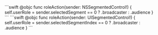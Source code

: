 <PlatformWrapper platform="macos">
```swift
@objc func roleAction(sender: NSSegmentedControl!) {
    self.userRole = sender.selectedSegment == 0 ? .broadcaster : .audience
}
```
</PlatformWrapper>
<PlatformWrapper platform="ios">
```swift
@objc func roleAction(sender: UISegmentedControl!) {   
    self.userRole = sender.selectedSegmentIndex == 0 ? .broadcaster : .audience
}
```
</PlatformWrapper>